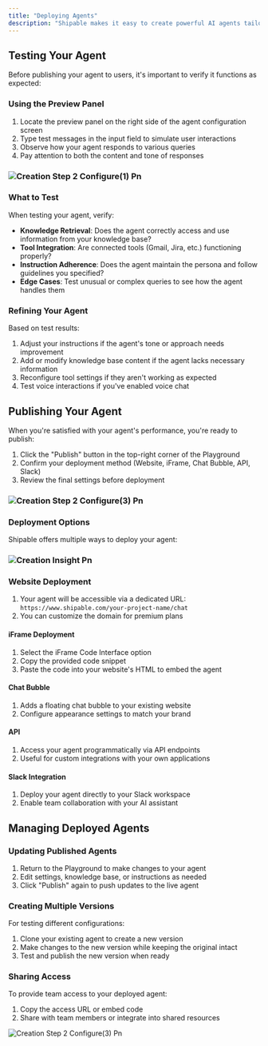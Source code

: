 ```yaml
---
title: "Deploying Agents"
description: "Shipable makes it easy to create powerful AI agents tailored to your specific needs. This guide will walk you through the process of configuring your first AI agent from scratch."
---
```


## Testing Your Agent

Before publishing your agent to users, it's important to verify it functions as expected:

### Using the Preview Panel

1. Locate the preview panel on the right side of the agent configuration screen
2. Type test messages in the input field to simulate user interactions
3. Observe how your agent responds to various queries
4. Pay attention to both the content and tone of responses

### ![Creation Step 2 Configure(1) Pn](/Creation-step-2-configure\(1\).png)

### What to Test

When testing your agent, verify:

- **Knowledge Retrieval**: Does the agent correctly access and use information from your knowledge base?
- **Tool Integration**: Are connected tools (Gmail, Jira, etc.) functioning properly?
- **Instruction Adherence**: Does the agent maintain the persona and follow guidelines you specified?
- **Edge Cases**: Test unusual or complex queries to see how the agent handles them

### Refining Your Agent

Based on test results:

1. Adjust your instructions if the agent's tone or approach needs improvement
2. Add or modify knowledge base content if the agent lacks necessary information
3. Reconfigure tool settings if they aren't working as expected
4. Test voice interactions if you've enabled voice chat

## Publishing Your Agent

When you're satisfied with your agent's performance, you're ready to publish:

1. Click the "Publish" button in the top-right corner of the Playground
2. Confirm your deployment method (Website, iFrame, Chat Bubble, API, Slack)
3. Review the final settings before deployment

### ![Creation Step 2 Configure(3) Pn](/images/Creation-step-2-configure\(3\).png)

### Deployment Options

Shipable offers multiple ways to deploy your agent:

### ![Creation Insight Pn](/images/Creation-Insight.png)

### Website Deployment

1. Your agent will be accessible via a dedicated URL: `https://www.shipable.com/your-project-name/chat`
2. You can customize the domain for premium plans

#### iFrame Deployment

1. Select the iFrame Code Interface option
2. Copy the provided code snippet
3. Paste the code into your website's HTML to embed the agent

#### Chat Bubble

1. Adds a floating chat bubble to your existing website
2. Configure appearance settings to match your brand

#### API

1. Access your agent programmatically via API endpoints
2. Useful for custom integrations with your own applications

#### Slack Integration

1. Deploy your agent directly to your Slack workspace
2. Enable team collaboration with your AI assistant

## Managing Deployed Agents

### Updating Published Agents

1. Return to the Playground to make changes to your agent
2. Edit settings, knowledge base, or instructions as needed
3. Click "Publish" again to push updates to the live agent

### Creating Multiple Versions

For testing different configurations:

1. Clone your existing agent to create a new version
2. Make changes to the new version while keeping the original intact
3. Test and publish the new version when ready

### Sharing Access

To provide team access to your deployed agent:

1. Copy the access URL or embed code
2. Share with team members or integrate into shared resources

![Creation Step 2 Configure(3) Pn](/images/Creation-step-2-configure\(3\).png)